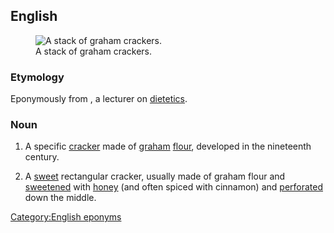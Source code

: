 {{also|Graham cracker}}
==English==
{{wikipedia}}
[[File:Graham-Cracker-Stack.jpg|right|thumb|A stack of graham crackers.]]

===Etymology===
{{compound|lang=en|Graham|cracker}}
Eponymously from {{w|lang=en|Sylvester Graham}}, a lecturer on [[dietetics]].

===Noun===
{{en-noun}}

# {{lb|en|US|dated}} A specific [[cracker]] made of [[graham]] [[flour]], developed in the nineteenth century.
# {{lb|en|US|by extension}} A [[sweet]] rectangular cracker, usually made of graham flour and [[sweeten]]ed with [[honey]] (and often spiced with cinnamon) and [[perforate]]d down the middle.

[[Category:English eponyms]]
